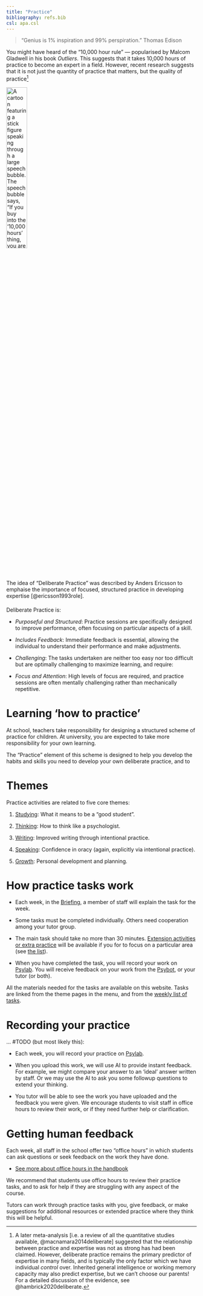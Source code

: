 ```yaml
---
title: "Practice"
bibliography: refs.bib
csl: apa.csl
---
```



> "Genius is 1% inspiration and 99% perspiration." Thomas Edison

You might have heard of the "10,000 hour rule" — popularised by Malcom Gladwell in his book *Outliers*. This suggests that it takes 10,000 hours of practice to become an expert in a field. However, recent research suggests that it is not just the quantity of practice that matters, but the quality of practice[^1]

[^1]: A later meta-analysis [i.e. a review of all the quantitative studies available, @macnamara2014deliberate] suggested that the relationship between practice and expertise was not as strong has had been claimed. However, deliberate practice remains the primary predictor of expertise in many fields, and is typically the only factor which we have individual *control* over. Inherited general intelligence or working memory capacity may also predict expertise, but we can't choose our parents! For a detailed discussion of the evidence, see @hambrick2020deliberate.

  ![A cartoon featuring a stick figure speaking through a large speech bubble. The speech bubble says, "If you buy into the '10,000 hours' thing, you are now a world-class expert!" Below the figure, there's a caption that reads, "My screen time reports have started trying to put a positive spin on things."](images/10000_hours_2x.png){fig-align="center" width="33%"}\ 

The idea of "Deliberate Practice" was described by Anders Ericsson to emphaise the importance of focused, structured practice in developing expertise [@ericsson1993role]. 


#### {#deliberate-practice}

Deliberate Practice is:

-   *Purposeful and Structured*: Practice sessions are specifically designed to improve performance, often focusing on particular aspects of a skill.

-   *Includes Feedback*: Immediate feedback is essential, allowing the individual to understand their performance and make adjustments.

-   *Challenging*: The tasks undertaken are neither too easy nor too difficult but are optimally challenging to maximize learning, and require:

-   *Focus and Attention*: High levels of focus are required, and practice sessions are often mentally challenging rather than mechanically repetitive.

# Learning 'how to practice'

At school, teachers take responsibility for designing a structured scheme of practice for children. At university, you are expected to take more responsibility for your own learning.

The "Practice" element of this scheme is designed to help you develop the habits and skills you need to develop your own deliberate practice, and to 



# Themes

Practice activities are related to five core themes:

1. [Studying](theme-studying.html): What it means to be a "good student". 

2. [Thinking](theme-thinking.html): How to think like a psychologist. 

3. [Writing](theme-writing.html): Improved writing through intentional practice.

4. [Speaking](theme-speaking.html): Confidence in oracy (again, explicitly via intentional practice).

5. [Growth](theme-growth.html): Personal development and planning.



# How practice tasks work

-   Each week, in the [Briefing](briefings.html), a member of staff will explain the task for the week.

-   Some tasks must be completed individually. Others need cooperation among your tutor group.

-   The main task should take no more than 30 minutes. [Extension activities or extra practice](extensions.html) will be available if you for to focus on a particular area (see [the list](extensions.html)).

-   When you have completed the task, you will record your work on [Psylab](psylab-psybot.html#psylab). You will receive feedback on your work from the [Psybot](psylab-psybot.html#psybot), or your tutor (or both).

All the materials needed for the tasks are available on this website. Tasks are linked from the theme pages in the menu, and from the [weekly list of tasks](weekly.html).



# Recording your practice

... #TODO (but most likely this):

-   Each week, you will record your practice on [Psylab](psylab-psybot.html#psylab).

-   When you upload this work, we will use AI to provide instant feedback. For example, we might compare your answer to an 'ideal' answer written by staff. Or we may use the AI to ask you some followup questions to extend your thinking.

-   You tutor will be able to see the work you have uploaded and the feedback you were given. We encourage students to visit staff in office hours to review their work, or if they need further help or clarification.



# Getting human feedback

Each week, all staff in the school offer two "office hours" in which students can ask questions or seek feedback on the work they have done.

- [See more about office hours in the handbook](TODO.html)

We recommend that students use office hours to review their practice tasks, and to ask for help if they are struggling with any aspect of the course. 

Tutors can work through practice tasks with you, give feedback, or make suggestions for additional resources or extended practice where they think this will be helpful.




